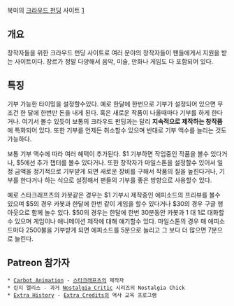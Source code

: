 북미의 [[크라우드 펀딩]] 사이트
[https://www.patreon.com/]

== 개요 ==
창작자들을 위한 크라우드 펀딩 사이트로 여러 분야의 창작자들이 팬들에게서 지원을 받는 사이트이다.  장르가 정말 다양해서 음악, 미술, 만화나 게임도 다 포함되어 있다.

== 특징 ==
기부 가능한 타이밍을 설정할수있다.  예로 한달에 한번으로 기부가 설정되어 있으면 무조건 한 달에 한번만 돈을 내게 된다.  혹은 새로운 작품이 나올때마다 기부를 하게 한다거나.  여기서 볼수 있듯이 보통의 크라우드 펀딩과는 달리 '''지속적으로 제작하는 창작품'''에 특화되어 있다.  또한 기부를 언제든 취소할수 있으며 반대로 기부 액수를 늘리는 것도 가능하다.

보통 기부 액수에 따라 여러 혜택이 추가된다.  $1 기부하면 작업중인 작품을 볼수 있다거나, $5에선 추가 챕터를 볼수 있다거나.  또한 창작자가 마일스톤을 설정할수 있어서 일정 금액을 정기적으로 기부받게 되면 새로운 장비를 구해서 작품의 질을 높힌다거나, 기부를 한다거나 하는 식으로 설정해서 팬들의 기부를 좋은 방향으로 사용할수 있다.

예로 스타크래프츠의 카봇같은 경우는 $1 기부시 제작중인 에피소드의 프리뷰를 볼수 있으며 $5의 경우 카봇과 한달에 한번 같이 게임을 할수 있다거나 $30의 경우 구글 행아웃으로 함께 놀수 있다.  $50의 경우는 한달에 한번 30분동안 카봇과 1 대 1로 대화할수 있으며 게임이나 애니메이션 제작에 대해 얘기할수 있다.  마일스톤의 경우 매 에피소드마다 2500불을 기부받게 되면 에피소드를 5분으로 늘리고 그 보다 더 많으면 7분으로 늘린다.  

== Patreon 참가자 ==
 * [https://www.patreon.com/carbotanimations Carbot Animation] - [[스타크래프츠]]의 제작자
 * 린지 엘리스 - 과거 [[Nostalgia Critic]] 시리즈의 Nostalgia Chick
 * [https://www.patreon.com/ExtraCredits Extra History] - [[Extra Credits]]의 역사 교육 프로그램
